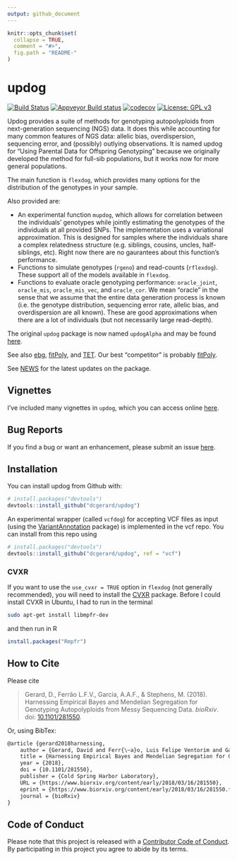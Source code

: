 ```yaml
---
output: github_document
---
```


<!-- README.md is generated from README.Rmd. Please edit that file -->

```r
knitr::opts_chunk$set(
  collapse = TRUE,
  comment = "#>",
  fig.path = "README-"
)
```

# updog
[![Build Status](https://travis-ci.org/dcgerard/updog.svg?branch=master)](https://travis-ci.org/dcgerard/updog)
[![Appveyor Build status](https://ci.appveyor.com/api/projects/status/c80fdy61ead6s3vr?svg=true)](https://ci.appveyor.com/project/dcgerard/updog-06s8t)
[![codecov](https://codecov.io/gh/dcgerard/updog/branch/master/graph/badge.svg)](https://codecov.io/gh/dcgerard/updog)
[![License: GPL v3](https://img.shields.io/badge/License-GPL%20v3-blue.svg)](https://www.gnu.org/licenses/gpl-3.0)

Updog provides a suite of methods for genotyping autopolyploids from next-generation sequencing (NGS) data. It does this while accounting for 
many common features of NGS data: allelic bias, overdispersion, sequencing
error, and (possibly) outlying observations. It is named updog for "Using
Parental Data for Offspring Genotyping" because we originally developed the
method for full-sib populations, but it works now for more general 
populations.

The main function is `flexdog`, which provides many options for the 
distribution of the genotypes in your sample.

Also provided are:

- An experimental function `mupdog`, which allows for correlation between the individuals' genotypes while jointly estimating the genotypes of the individuals at all provided SNPs. The implementation uses a variational approximation. This is designed for samples where the individuals share a complex relatedness structure (e.g. siblings, cousins, uncles, half-siblings, etc). Right now there are no gaurantees about this function's performance.
- Functions to simulate genotypes (`rgeno`) and read-counts (`rflexdog`). These support all of the models available in `flexdog`.
- Functions to evaluate oracle genotyping performance: `oracle_joint`, `oracle_mis`, `oracle_mis_vec`, and `oracle_cor`. We mean "oracle" in the sense that we assume that the entire data generation process is known (i.e. the genotype distribution, sequencing error rate, allelic bias, and overdispersion are all known). These are good approximations when there are a lot of individuals (but not necessarily large read-depth).

The original `updog` package is now named `updogAlpha` and may be found [here](https://github.com/dcgerard/updogAlpha).

See also [ebg](https://github.com/pblischak/polyploid-genotyping),
[fitPoly](https://cran.r-project.org/package=fitPoly), and [TET](http://www.g3journal.org/content/suppl/2017/01/19/g3.117.039008.DC1). Our best "competitor" is probably [fitPoly](https://cran.r-project.org/package=fitPoly).

See [NEWS](./inst/NEWS.md) for the latest updates on the package.

## Vignettes

I've included many vignettes in `updog`, which you can access online [here](https://dcgerard.github.io/updog/). 

## Bug Reports

If you find a bug or want an enhancement, please submit an issue [here](http://github.com/dcgerard/updog/issues).

## Installation

You can install updog from Github with:

```r
# install.packages("devtools")
devtools::install_github("dcgerard/updog")
```

An experimental wrapper (called `vcfdog`) for accepting VCF files as input (using the [VariantAnnotation](https://doi.org/doi:10.18129/B9.bioc.VariantAnnotation) package) is implemented in the vcf repo. You can install from this repo using

```r
# install.packages("devtools")
devtools::install_github("dcgerard/updog", ref = "vcf")
```

### CVXR
If you want to use the `use_cvxr = TRUE` option in `flexdog` (not generally recommended), you will need to install the [CVXR](https://cran.r-project.org/package=CVXR) package. Before I could install CVXR in Ubuntu, I had to run in the terminal
``` bash
sudo apt-get install libmpfr-dev
```
and then run in R
``` r
install.packages("Rmpfr")
```

## How to Cite

Please cite

> Gerard, D., Ferr&atilde;o L.F.V., Garcia, A.A.F., & Stephens, M. (2018). Harnessing Empirical Bayes and Mendelian Segregation for Genotyping Autopolyploids from Messy Sequencing Data. *bioRxiv*. doi: [10.1101/281550](https://doi.org/10.1101/281550).

Or, using BibTex:
``` tex
@article {gerard2018harnessing,
	author = {Gerard, David and Ferr{\~a}o, Luis Felipe Ventorim and Garcia, Antonio Augusto Franco and Stephens, Matthew},
	title = {Harnessing Empirical Bayes and Mendelian Segregation for Genotyping Autopolyploids from Messy Sequencing Data},
	year = {2018},
	doi = {10.1101/281550},
	publisher = {Cold Spring Harbor Laboratory},
	URL = {https://www.biorxiv.org/content/early/2018/03/16/281550},
	eprint = {https://www.biorxiv.org/content/early/2018/03/16/281550.full.pdf},
	journal = {bioRxiv}
}
```

## Code of Conduct

Please note that this project is released with a [Contributor Code of Conduct](CONDUCT.md). By participating in this project you agree to abide by its terms.
